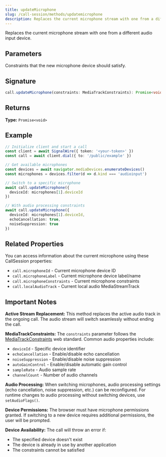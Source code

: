 ```yaml
---
title: updateMicrophone
slug: /call-session/methods/updatemicrophone
description: Replaces the current microphone stream with one from a different audio input device.
---
```



Replaces the current microphone stream with one from a different audio input device.

## Parameters

<APIField name="constraints" type="MediaTrackConstraints" required>
  Constraints that the new microphone device should satisfy.
</APIField>

## Signature

```typescript
call.updateMicrophone(constraints: MediaTrackConstraints): Promise<void>
```

## Returns

**Type:** `Promise<void>`

## Example

```typescript
// Initialize client and start a call
const client = await SignalWire({ token: '<your-token>' })
const call = await client.dial({ to: '/public/example' })

// Get available microphones
const devices = await navigator.mediaDevices.enumerateDevices()
const microphones = devices.filter(d => d.kind === 'audioinput')

// Switch to a specific microphone
await call.updateMicrophone({
  deviceId: microphones[1].deviceId
})

// With audio processing constraints
await call.updateMicrophone({
  deviceId: microphones[1].deviceId,
  echoCancellation: true,
  noiseSuppression: true
})
```

## Related Properties

You can access information about the current microphone using these CallSession properties:

- `call.microphoneId` - Current microphone device ID
- `call.microphoneLabel` - Current microphone device label/name
- `call.microphoneConstraints` - Current microphone constraints
- `call.localAudioTrack` - Current local audio MediaStreamTrack

## Important Notes

**Active Stream Replacement:** This method replaces the active audio track in the ongoing call. The audio stream will switch seamlessly without ending the call.

**MediaTrackConstraints:** The `constraints` parameter follows the [MediaTrackConstraints](https://developer.mozilla.org/en-US/docs/Web/API/MediaTrackConstraints) web standard. Common audio properties include:
- `deviceId` - Specific device identifier
- `echoCancellation` - Enable/disable echo cancellation
- `noiseSuppression` - Enable/disable noise suppression
- `autoGainControl` - Enable/disable automatic gain control
- `sampleRate` - Audio sample rate
- `channelCount` - Number of audio channels

**Audio Processing:** When switching microphones, audio processing settings (echo cancellation, noise suppression, etc.) can be reconfigured. For runtime changes to audio processing without switching devices, use `setAudioFlags()`.

**Device Permissions:** The browser must have microphone permissions granted. If switching to a new device requires additional permissions, the user will be prompted.

**Device Availability:** The call will throw an error if:
- The specified device doesn't exist
- The device is already in use by another application
- The constraints cannot be satisfied
